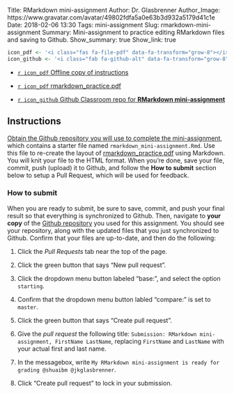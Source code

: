 Title: RMarkdown mini-assignment
Author: Dr. Glasbrenner
Author_Image: https://www.gravatar.com/avatar/49802fdfa5a0e63b3d932a5179d41c1e
Date: 2018-02-06 13:30
Tags: mini-assignment
Slug: rmarkdown-mini-assignment
Summary: Mini-assignment to practice editing RMarkdown files and saving to Github.
Show_summary: true
Show_link: true

```r
icon_pdf <- '<i class="fas fa-file-pdf" data-fa-transform="grow-8"></i>&nbsp;'
icon_github <- '<i class="fab fa-github-alt" data-fa-transform="grow-8"></i>&nbsp;'
```

::: {.no-bullets}

*   [`r icon_pdf` Offline copy of instructions][rmarkdown-mini-assignment-pdf]

*   [`r icon_pdf` [rmarkdown_practice.pdf]{.monospace}][rmarkdown-recreate-doc]

*   [`r icon_github` Github Classroom repo for **RMarkdown mini-assignment**][github-classroom-repo]

:::

## Instructions

[Obtain the Github repository you will use to complete the mini-assignment][github-classroom-repo], which contains a starter file named `rmarkdown_mini-assignment.Rmd`.
Use this file to re-create the layout of [[rmarkdown_practice.pdf]{.monospace}][rmarkdown-recreate-doc] using Markdown.
You will knit your file to the HTML format.
When you're done, save your file, commit, push (upload) it to Github, and follow the **How to submit** section below to setup a Pull Request, which will be used for feedback.

### How to submit  {#submit-pull-request}

When you are ready to submit, be sure to save, commit, and push your final result so that everything is synchronized to Github.
Then, navigate to **your copy** of the [Github repository][github-classroom-repo] you used for this assignment.
You should see your repository, along with the updated files that you just synchronized to Github.
Confirm that your files are up-to-date, and then do the following:

1.  Click the *Pull Requests* tab near the top of the page.

2.  Click the green button that says "New pull request".

3.  Click the dropdown menu button labeled "base:", and select the option `starting`.

4.  Confirm that the dropdown menu button labled "compare:" is set to `master`.

5.  Click the green button that says "Create pull request".

6.  Give the *pull request* the following title: `Submission: RMarkdown mini-assignment, FirstName LastName`, replacing `FirstName` and `LastName` with your actual first and last name.

7.  In the messagebox, write `My RMarkdown mini-assignment is ready for grading @shuaibm @jkglasbrenner`.

8.  Click "Create pull request" to lock in your submission.

[github-classroom-repo]:         #
[rmarkdown-recreate-doc]:        /doc/rmarkdown_practice.pdf
[rmarkdown-mini-assignment-pdf]: /doc/cds101_rmarkdown_mini-assignment.pdf

